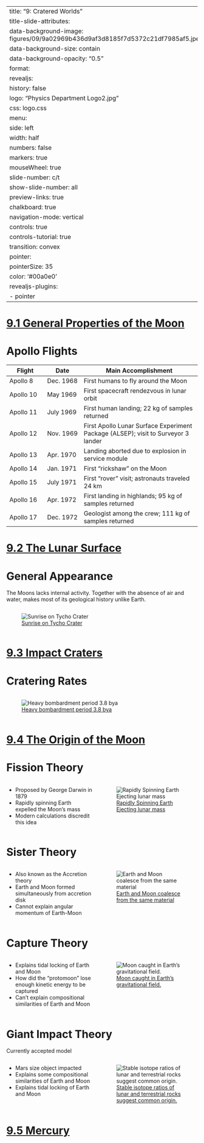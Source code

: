 
---
title: "9: Cratered Worlds"
title-slide-attributes:
    data-background-image: figures/09/9a02969b436d9af3d8185f7d5372c21df7985af5.jpeg
    data-background-size: contain
    data-background-opacity: "0.5"
format:
  revealjs:
    history: false
    logo: "Physics Department Logo2.jpg"
    css: logo.css
    menu:
      side: left
      width: half
      numbers: false
      markers: true
    mouseWheel: true
    slide-number: c/t 
    show-slide-number: all
    preview-links: true
    chalkboard: true
    navigation-mode: vertical
    controls: true
    controls-tutorial: true
    transition: convex
    pointer:
      pointerSize: 35
      color: '#00a0e0'
revealjs-plugins:
  - pointer
---


# [9.1 General Properties of the Moon](https://openstax.org/books/astronomy-2e/pages/9-1-general-properties-of-the-moon)

# {background-image="figures/09/old11-pg_0006.svg" background-size="75%"}

# Apollo Flights {.smaller}

|Flight|Date|Main Accomplishment|
|------|----|-------------------|
|Apollo 8|Dec. 1968|First humans to fly around the Moon|
|Apollo 10|May 1969|First spacecraft rendezvous in lunar orbit|
|Apollo 11|July 1969|First human landing; 22 kg of samples returned|
|Apollo 12|Nov. 1969|First Apollo Lunar Surface Experiment Package (ALSEP); visit to Surveyor 3 lander|
|Apollo 13|Apr. 1970|Landing aborted due to explosion in service module|
|Apollo 14|Jan. 1971|First “rickshaw” on the Moon|
|Apollo 15|July 1971|First “rover” visit; astronauts traveled 24 km|
|Apollo 16|Apr. 1972|First landing in highlands; 95 kg of samples returned|
|Apollo 17|Dec. 1972|Geologist among the crew; 111 kg  of samples returned|


# [9.2 The Lunar Surface](https://openstax.org/books/astronomy-2e/pages/9-2-the-lunar-surface)

# General Appearance

The Moons lacks internal activity. Together with the absence of air and water, makes most of its geological history unlike Earth.



:::: {.columns}

::: {.column width="45%"}
::: {.callout-note appearance="minimal"}
![[Sunrise on Tycho Crater](https://openstax.org/books/astronomy-2e/pages/9-2-the-lunar-surface#OSC_Astro_09_02_TychoPeak) ](figures/09/aead60787fee0fa75e49959de477cd902a1369c4.webp ){#fig-moon-sunrise fig-align="center"}
::: 


:::

::::

# [9.3 Impact Craters](https://openstax.org/books/astronomy-2e/pages/9-3-impact-craters)

# {background-image="figures/09/old11-pg_0032.svg" background-size="75%"}

# Cratering Rates


:::: {.columns}

::: {.column width="45%"}
::: {.callout-note appearance="minimal"}
![[Heavy bombardment period 3.8 bya](https://openstax.org/books/astronomy-2e/pages/9-3-impact-craters#OSC_Astro_09_03_Rates) ](figures/09/0a13ac023713d08b2f82ad3da886afa24324ad99.webp ){#fig-crating-chart fig-align="center"}
::: 
:::

::::
 

# [9.4 The Origin of the Moon](https://openstax.org/books/astronomy-2e/pages/9-4-the-origin-of-the-moon)

# {background-image="figures/09/old11-pg_0007.svg" background-size="75%"}

# Fission Theory

:::: {.columns}
::: {.column width="45%"}
- Proposed by George Darwin in 1879
- Rapidly spinning Earth expelled the Moon’s mass
- Modern calculations discredit this idea
:::
::: {.column width="50%"}
::: {.callout-note appearance="minimal"}
![[Rapidly Spinning Earth Ejecting lunar mass](https://www.space.fm/astronomy/earthmoonsun/moonorigins.html) ](figures/09/anim_origins2.gif){#fig-fission-theory fig-align="center"}
::: 
:::
::::
 
# Sister Theory

:::: {.columns}
::: {.column width="45%"}
- Also known as the Accretion theory
- Earth and Moon formed simultaneously from accretion disk
- Cannot explain angular momentum of Earth-Moon
:::
::: {.column width="50%"}
::: {.callout-note appearance="minimal"}
![[Earth and Moon coalesce from the same material](https://www.space.fm/astronomy/earthmoonsun/moonorigins.html) ](figures/09/anim_origins1.gif){#fig-fission-theory fig-align="center"}
::: 
:::
::::
 
# Capture Theory

:::: {.columns}
::: {.column width="45%"}
- Explains tidal locking of Earth and Moon
- How did the “protomoon” lose enough kinetic energy to be captured
- Can’t explain compositional similarities of Earth and Moon
:::
::: {.column width="50%"}
::: {.callout-note appearance="minimal"}
![[Moon caught in Earth's gravitational field.](https://www.space.fm/astronomy/earthmoonsun/moonorigins.html) ](figures/09/anim_origins3.gif){#fig-fission-theory fig-align="center"}
::: 
:::
::::
 
# Giant Impact Theory

Currently accepted model

:::: {.columns}
::: {.column width="45%"}
- Mars size object impacted 
- Explains some compositional similarities of Earth and Moon
- Explains tidal locking of Earth and Moon
:::
::: {.column width="50%"}
::: {.callout-note appearance="minimal"}
![[Stable isotope ratios of lunar and terrestrial rocks suggest common origin.](https://www.space.fm/astronomy/earthmoonsun/moonorigins.html) ](figures/09/anim_origins4.gif){#fig-fission-theory fig-align="center"}
::: 
:::
::::
 
# {background-image="figures/09/old11-pg_0013.svg" background-size="75%"}

# [9.5 Mercury](https://openstax.org/books/astronomy-2e/pages/9-5-mercury)

 

